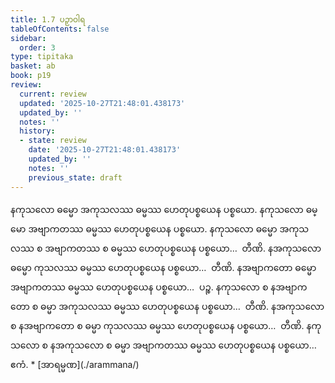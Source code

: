 ```yaml
---
title: 1.7 ပဉှာဝါရ
tableOfContents: false
sidebar:
  order: 3
type: tipitaka
basket: ab
book: p19
review:
  current: review
  updated: '2025-10-27T21:48:01.438173'
  updated_by: ''
  notes: ''
  history:
  - state: review
    date: '2025-10-27T21:48:01.438173'
    updated_by: ''
    notes: ''
    previous_state: draft
---
```



<ReviewStatus review={frontmatter.review} showDetails={true} />

<HypothesisAnnotation frontmatter={frontmatter} />

<DynamicBreadcrumb />

<Division number="7" book="p19" e="ch" v="40" p="330">

<Paragraph number="29" book="p19">
နကုသလော ဓမ္မော အကုသလဿ ဓမ္မဿ ဟေတုပစ္စယေန ပစ္စယော. နကုသလော ဓမ္မော အဗျာကတဿ ဓမ္မဿ ဟေတုပစ္စယေန ပစ္စယော. နကုသလော ဓမ္မော အကုသလဿ စ အဗျာကတဿ စ ဓမ္မဿ ဟေတုပစ္စယေန ပစ္စယော…  တီဏိ.


</Paragraph>

<Paragraph number="30" book="p19">
နအကုသလော ဓမ္မော ကုသလဿ ဓမ္မဿ ဟေတုပစ္စယေန ပစ္စယော…  တီဏိ.


</Paragraph>

<Paragraph number="31" book="p19">
နအဗျာကတော ဓမ္မော အဗျာကတဿ ဓမ္မဿ ဟေတုပစ္စယေန ပစ္စယော…  ပဉ္စ.


</Paragraph>

<Paragraph number="32" book="p19">
နကုသလော စ နအဗျာကတော စ ဓမ္မာ အကုသလဿ ဓမ္မဿ ဟေတုပစ္စယေန ပစ္စယော…  တီဏိ.


</Paragraph>

<Paragraph number="33" book="p19">
နအကုသလော စ နအဗျာကတော စ ဓမ္မာ ကုသလဿ ဓမ္မဿ ဟေတုပစ္စယေန ပစ္စယော…  တီဏိ.


</Paragraph>

<Paragraph number="34" book="p19">
နကုသလော စ နအကုသလော စ ဓမ္မာ အဗျာကတဿ ဓမ္မဿ ဟေတုပစ္စယေန ပစ္စယော…  ဧကံ.

</Paragraph>
</Division>

<TableOfContents book="p19" section="1.7">
* [အာရမ္မဏ](./arammana/)
</TableOfContents>